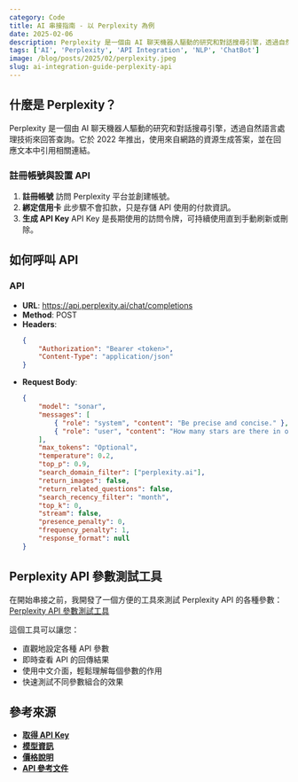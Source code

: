 ```yaml
---
category: Code
title: AI 串接指南 - 以 Perplexity 為例
date: 2025-02-06
description: Perplexity 是一個由 AI 聊天機器人驅動的研究和對話搜尋引擎，透過自然語言處理技術來回答查詢。它於 2022 年推出，使用來自網路的資源生成答案，並在回應文本中引用相關連結。
tags: ['AI', 'Perplexity', 'API Integration', 'NLP', 'ChatBot']
image: /blog/posts/2025/02/perplexity.jpeg
slug: ai-integration-guide-perplexity-api
---
```


## 什麼是 Perplexity？

Perplexity 是一個由 AI 聊天機器人驅動的研究和對話搜尋引擎，透過自然語言處理技術來回答查詢。它於 2022 年推出，使用來自網路的資源生成答案，並在回應文本中引用相關連結。

### 註冊帳號與設置 API

1. **註冊帳號**
   訪問 Perplexity 平台並創建帳號。
2. **綁定信用卡**
   此步驟不會扣款，只是存儲 API 使用的付款資訊。
3. **生成 API Key**
   API Key 是長期使用的訪問令牌，可持續使用直到手動刷新或刪除。

## 如何呼叫 API

### API

- **URL**: https://api.perplexity.ai/chat/completions
- **Method**: POST
- **Headers**:
    ```json
    {
        "Authorization": "Bearer <token>",
        "Content-Type": "application/json"
    }
    ```
- **Request Body**:
    ```json
    {
        "model": "sonar",
        "messages": [
            { "role": "system", "content": "Be precise and concise." },
            { "role": "user", "content": "How many stars are there in our galaxy?" }
        ],
        "max_tokens": "Optional",
        "temperature": 0.2,
        "top_p": 0.9,
        "search_domain_filter": ["perplexity.ai"],
        "return_images": false,
        "return_related_questions": false,
        "search_recency_filter": "month",
        "top_k": 0,
        "stream": false,
        "presence_penalty": 0,
        "frequency_penalty": 1,
        "response_format": null
    }
    ```

## Perplexity API 參數測試工具

在開始串接之前，我開發了一個方便的工具來測試 Perplexity API 的各種參數：
[Perplexity API 參數測試工具](https://garylin0969-perplexity-concat.vercel.app/)

這個工具可以讓您：

- 直觀地設定各種 API 參數
- 即時查看 API 的回傳結果
- 使用中文介面，輕鬆理解每個參數的作用
- 快速測試不同參數組合的效果

## 參考來源

- **[取得 API Key](https://docs.perplexity.ai/guides/getting-started)**
- **[模型資訊](https://docs.perplexity.ai/guides/model-cards)**
- **[價格說明](https://docs.perplexity.ai/guides/pricing)**
- **[API 參考文件](https://docs.perplexity.ai/api-reference/chat-completions)**
